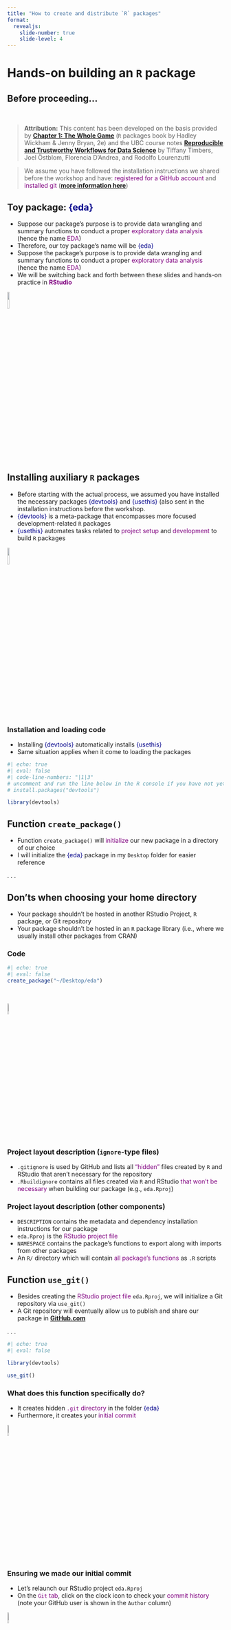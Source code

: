 ```yaml
---
title: "How to create and distribute `R` packages"
format: 
  revealjs:
    slide-number: true
    slide-level: 4
---
```


# Hands-on building an `R` package

## Before proceeding...

<br>

> **Attribution:** This content has been developed on the basis provided by [**Chapter 1: The Whole Game**](https://r-pkgs.org/release.html) (`R` packages book by Hadley Wickham & Jenny Bryan, 2e) and the UBC course notes [**Reproducible and Trustworthy Workflows for Data Science**](https://ubc-dsci.github.io/reproducible-and-trustworthy-workflows-for-data-science/materials/lectures/10-packaging-and-documenting.html#when-to-start-writing-an-r-or-python-package) by Tiffany Timbers, Joel Östblom, Florencia D’Andrea, and Rodolfo Lourenzutti

> We assume you have followed the installation instructions we shared before the workshop and have: <span style="color: purple;">registered for a GitHub account</span>  and <span style="color: purple;">installed git</span> ([**more information here**](https://github.com/UBC-STAT/ssc-workshop-2024#ssc-workshop-2024))


## Toy package: <span style="color: darkblue;">{eda}</span>

::: incremental
- Suppose our package's purpose is to provide data wrangling and summary functions to conduct a proper <span style="color: purple;">exploratory data analysis</span> (hence the name <span style="color: purple;">EDA</span>)
- Therefore, our toy package's name will be <span style="color: darkblue;">{eda}</span>
- Suppose the package's purpose is to provide data wrangling and summary functions to conduct a proper <span style="color: purple;">exploratory data analysis</span> (hence the name <span style="color: purple;">EDA</span>)
- We will be switching back and forth between these slides and hands-on practice in <span style="color: purple;">**RStudio**</span>
:::

![](img/r-rstudio.png){fig-align="center" width=10%}

## Installing auxiliary `R` packages

::: incremental
- Before starting with the actual process, we assumed you have installed the necessary packages <span style="color: darkblue;">{devtools}</span> and <span style="color: darkblue;">{usethis}</span> (also sent in the installation instructions before the workshop. 
- <span style="color: darkblue;">{devtools}</span> is a meta-package that encompasses more focused development-related `R` packages
- <span style="color: darkblue;">{usethis}</span> automates tasks related to <span style="color: purple;">project setup</span> and <span style="color: purple;">development</span> to build `R` packages
:::

![](img/usethis-devtools.png){fig-align="center" width=10%}

### Installation and loading code

- Installing <span style="color: darkblue;">{devtools}</span> automatically installs <span style="color: darkblue;">{usethis}</span>
- Same situation applies when it come to loading the packages

```r
#| echo: true
#| eval: false
#| code-line-numbers: "|1|3"
# uncomment and run the line below in the R console if you have not yet installed the `devtools` package.
# install.packages("devtools") 

library(devtools)
```

## Function `create_package()`

::: incremental
- Function `create_package()` will <span style="color: purple;">initialize</span> our new package in a directory of our choice 
- I will initialize the <span style="color: darkblue;">{eda}</span> package in my `Desktop` folder for easier reference
:::

. . .

::: callout-warning
## Don'ts when choosing your home directory

-   Your package shouldn't be hosted in another RStudio Project, `R` package, or Git repository
-   Your package shouldn't be hosted in an `R` package library (i.e., where we usually install other packages from CRAN)
:::

### Code

```r
#| echo: true
#| eval: false
create_package("~/Desktop/eda")
```

<br>

![](img/create_package.png){fig-align="center" width=8%}

### Project layout description (`ignore`-type files)

::: incremental
- `.gitignore` is used by GitHub and lists all <span style="color: purple;">"hidden"</span> files created by `R` and RStudio that aren't necessary for the repository
-  `.Rbuildignore` contains all files created via `R` and RStudio <span style="color: purple;">that won't be necessary</span> when building our package (e.g., `eda.Rproj`)
:::

### Project layout description (other components)

::: incremental
- `DESCRIPTION` contains the metadata and dependency installation instructions for our package
- `eda.Rproj` is the <span style="color: purple;">RStudio project file</span>
- `NAMESPACE` contains the package's functions to export along with imports from other packages
- An `R/` directory which will contain <span style="color: purple;">all package's functions</span> as `.R` scripts
:::

## Function `use_git()`

::: incremental
- Besides creating the <span style="color: purple;">RStudio project file</span> `eda.Rproj`, we will initialize a Git repository via `use_git()`
- A Git repository will eventually allow us to publish and share our package in [**GitHub.com**](https://github.com)
:::

. . .

```r
#| echo: true
#| eval: false

library(devtools)

use_git()
```

### What does this function specifically do?

- It creates hidden <span style="color: purple;">`.git` directory</span> in the folder <span style="color: darkblue;">{eda}</span>
- Furthermore, it creates your <span style="color: purple;">initial commit</span>

![](img/use_git.png){fig-align="center" width=8%}

### Ensuring we made our initial commit

- Let's relaunch our RStudio project `eda.Rproj`
- On the <span style="color: purple;">`Git` tab</span>, click on the clock icon to check your <span style="color: purple;">commit history</span> (note your GitHub user is shown in the `Author` column)

![](img/git-history.png){fig-align="center" width=8%}

## Write your first function!

. . .

- Recall we aim to package our code (shown below) for counting the number of observations in a class for any data frame (besides `mtcars`) so we (and others) can reuse this code more easily in other projects.

```r
#| echo: true
#| 

library(tidyverse)

mtcars |>
  group_by(cyl) |>
  summarize(count = n()) |>
  rename("class" = cyl)
```

. . .

- Therefore, we need to create an `R` function

### This is our function `count_classes()`

. . .

- It receives a `data_frame` or data frame extension (e.g., a tibble) along with an <span style="color: purple;">unquoted column name</span> containing the class label `class_col`
- If we want to use unquoted column names in a function with <span style="color: darkblue;">{dplyr}</span> functions, then we surround them with `{{ }}`

```r
#| echo: true
#| eval: false

library(dplyr)

count_classes <- function(data_frame, class_col) {
  if (!is.data.frame(data_frame)) {
    stop("`data_frame` should be a data frame or data frame extension (e.g. a tibble)")
  }

  data_frame |>
    group_by({{ class_col }}) |>
    summarize(count = n()) |>
    rename("class" = {{ class_col }})
}
```

###  Function `use_r()`

<br>

```r
#| echo: true
#| eval: false

library(devtools)

use_r("count_classes")
```

<br>

. . .

- This helper function from <span style="color: darkblue;">{usethis}</span> allows us to create an `.R` script in the `R/` subdirectory of <span style="color: darkblue;">{eda}</span>

![](img/console-use_r.png){fig-align="center"}

### How does it look on R Studio?

. . .

- `use_r()` creates the `.R` script `count_classes.R`
- The `Git` tab keeps track of all our changes in the repo <span style="color: purple;">after our initial commit</span>

![](img/count_classes.png){fig-align="center"}

### Local commit of changes

. . .

- Now, we need to commit our work in `count_classes.R`
- We can do this via RStudio:
  1. In the `Git` tab, check the box in column `Staged`
  2. Click on the `Commit` button

![](img/commit-count_classes.png){fig-align="center" width=70%}

### Then...

. . .

1. Ensure the changes are checked in the `Stage` column
2. Type a commit message: `Add count_classes()`
3. Click on the `Commit` button

![](img/commit-count_classes-2.png){fig-align="center" width=60%}

### Commit confirmation

- We will get the below message once we have locally committed our changes

![](img/commit-count_classes-3.png){fig-align="center" width=60%}

. . .

- This local committing process will be <span style="color: purple;">repeated every time</span> we make significant changes to our package

## Function `load_all()`

- The next step in our package building process is <span style="color: purple;">to test **informally**</span> our function `count_classes()`
- Function `load_all()` from <span style="color: darkblue;">{devtools}</span> makes function `count_classes()` available for experimentation

```r
#| echo: true
#| eval: false

load_all()
```

<br>

![](img/load_all-function.png){fig-align="center"}

### Then, we test our function

- We use data frame `mtcars` and column `cyl`
- The above variables correspond to function arguments `data_frame` and `class_col`, respectively

```r
#| echo: true
#| eval: false

count_classes(data_frame = mtcars, class_col = cyl)
```

![](img/using-count-classes.png){fig-align="center"}

## Setting up our remote GitHub repo

- Via our <span style="color: purple;">GitHub account</span>, we will create a remote <span style="color: darkblue;">{eda}</span> **public** repo (**we will add the `README.md` file later**)

![](img/create-new-repo-GH.png){fig-align="center" width=60%}

### Pushing our local commits to the remote repo

. . .

- <span style="color: purple;">In the `Terminal` tab of our RStudio session</span>, we will paste the Git commands shown by <span style="color: purple;">GitHub.com</span> from section `...or push an existing repository from the command line`

![](img/push-existing-repo.png){fig-align="center" width=55%}

### This is how our remote repo should look like:

<br>

![](img/initial-eda-repo.png){fig-align="center" width=60%}

### And these are our two initial commits in the remote repo:

<br>

![](img/initial-commits-eda-repo.png){fig-align="center" width=60%}

## Function `check()`

- It's a function that ensures the sources of an `R` add-on package work correctly
- Therefore, `check()` executes `R CMD check` in the shell (i.e., terminal)
- We use function `check()` from <span style="color: darkblue;">{devtools}</span> via the `R` `Console`

```r
#| echo: true
#| eval: false

check()
```

![](img/using-check.png){fig-align="center"}

### Heads-up!

::: incremental
- The output of this function is quite long!
- That said, we essentially need to check the <span style="color: purple;">final summary</span> (i.e., the previous screenshot)
- It's crucial to address any issue we might encounter (which will be shown in the `check()` output)
- For our toy package <span style="color: darkblue;">{eda}</span>, we will only encounter two warnings (**to be addressed later on**) 
:::

## Edit `DESCRIPTION`

. . .

- It's time to edit our package's <span style="color: purple;">metadata</span> in the `DESCRIPTION` file
- It currently looks like this:

```
Package: eda
Title: What the Package Does (One Line, Title Case)
Version: 0.0.0.9000
Authors@R: 
    person("First", "Last", , "first.last@example.com", role = c("aut", "cre"),
           comment = c(ORCID = "YOUR-ORCID-ID"))
Description: What the package does (one paragraph).
License: `use_mit_license()`, `use_gpl3_license()` or friends to pick a
    license
Encoding: UTF-8
Roxygen: list(markdown = TRUE)
RoxygenNote: 7.3.1
```


### Let's proceed with the edits!

- We will update the fields `Title`, `Authors@R`, and `Description`
- If you don't have an `ORCID`, you can delete `comment = c(ORCID = "YOUR-ORCID-ID")`

```
Package: eda
Title: What the Package Does (One Line, Title Case)
Version: 0.0.0.9000
Authors@R: 
    person("G. Alexi", "Rodriguez-Arelis", , "alexrod@stat.ubc.ca", role = c("aut", "cre"))
Description: Provide data wrangling and summary functions to conduct a proper 
    exploratory data analysis.
License: `use_mit_license()`, `use_gpl3_license()` or friends to pick a
    license
Encoding: UTF-8
Roxygen: list(markdown = TRUE)
RoxygenNote: 7.3.1
```

### Saving, committing, and pushing

- Once we have edited the `DESCRIPTION` file, we need to save our changes
- Then, as we did with the `count_classes()` function, <span style="color: purple;">let's locally commit these changes</span> (use the commit message `Edit DESCRIPTION`)
- Moving forward, within the `Git` tab in RStudio, we will remotely push our edits to our public repo on GitHub by clicking on the `Push` button

![](img/push-button.png){fig-align="center"}

### Ensuring we have remotely pushed our edits

- Firstly, within RStudio, you will get the below confirmation

![](img/push-confirmation.png){fig-align="center" width=50%}

- Then, we will be able to see our third commit in our remote repo

![](img/third-commit-eda-repo.png){fig-align="center" width=70%}

## Function `use_mit_license()`

- To address one of the warnings obtained in the output of `check()`, we need to include a `LICENSE.md`
- Hence, we can use function `use_mit_license()` from <span style="color: darkblue;">{usethis}</span> via the `R` `Console`

```r
#| echo: true
#| eval: false

use_mit_license()
```

![](img/using-use_mit_license.png){fig-align="center"}

### How does `LICENSE.md` look like?

![](img/license-md.png){fig-align="center" width=80%}

> **Note:** More about license matters later on in this workshop

### Let's take a look at the `DESCRIPTION` file!

- The `License` field gets updated as follows:

```
Package: eda
Title: What the Package Does (One Line, Title Case)
Version: 0.0.0.9000
Authors@R: 
    person("G. Alexi", "Rodriguez-Arelis", , "alexrod@stat.ubc.ca", role = c("aut", "cre"))
Description: Provide data wrangling and summary functions to conduct a proper 
    exploratory data analysis.
License: MIT + file LICENSE
Encoding: UTF-8
Roxygen: list(markdown = TRUE)
RoxygenNote: 7.3.1
```

. . .

- <span style="color: purple;">Let's commit and push these changes to the remote repo</span> (use the commit message `Use MIT license`)

## Function `document()`

- Let's document our `count_classes()` function via package <span style="color: darkblue;">{roxygen2}</span>

![](img/roxygen2.png){fig-align="center"}

- In RStudio, let's open `R/count_classes.R` in the source editor

### Using {roxygen2}

- Do `Code > Insert roxygen skeleton`
- We will get a <span style="color: purple;">documentation template</span> we have to fill out

![](img/roxygen-skeleton.png){fig-align="center" width=80%}

### Filling out the template

- Let's copy and paste the below documentation on the previous template for `count_classes()`

```
#' Count class observations
#' Creates a new data frame with two columns, 
#' listing the classes present in the input data frame,
#' and the number of observations for each class.
#'
#' @param data_frame A data frame or data frame extension (e.g. a tibble).
#' @param class_col Unquoted column name of column containing class labels.
#'
#' @return A data frame with two columns. 
#'   The first column (named class) lists the classes from the input data frame.
#'   The second column (named count) lists the number of observations for each class from the input data frame.
#'   It will have one row for each class present in input data frame.
#' @export
#'
#' @examples
#' count_classes(mtcars, cyl)
```
. . .

### Then...

- Save your changes in `R/count_classes.R`
- Commit and push these changes to the remote repo</span> (use the commit message `Add roxygen header to document count_classes()`)

### Using `document()` from <span style="color: darkblue;">{devtools}</span>

- Let's run the `document()` function in the `R` `Console`

```r
#| echo: true
#| eval: false

document()
```

<br>

- This function creates `man/count_classes.Rd` in <span style="color: darkblue;">{eda}</span>, which is the help we get when typing `?count_classes` in the `R` `Console`

### Viewing the outputs from `document()`

![](img/doc-count_classes.png){fig-align="center" width=80%}

. . .

- Commit and push these changes to the remote repo</span> (use the commit message `Run document()`)

## Using `check()` again

- Since we already included `LICENSE.md` in <span style="color: darkblue;">{eda}</span>, let's use `check()` again in the `R` `Console` to ensure the license-related warning is gone

![](img/using-check-2.png){fig-align="center"}

## Function `install()`

- It's time to install our package <span style="color: darkblue;">{eda}</span>
- That said, instead of using `install.packages()` as with any package in the CRAN, we will use `install()` from <span style="color: darkblue;">{devtools}</span>
- Note that `install()` installs a local package in the current working directory, whereas `install.packages()` install from a package repository

```r
#| echo: true
#| eval: false

install()
library(eda)
count_classes(mtcars, cyl)
```

### Let's do it in the `R` console

![](img/using-install.png){fig-align="center"}

## Function `use_testthat()`

::: incremental
- We can implement <span style="color: purple;">formal unit tests</span>: *a concrete output expectation from our package functions for a given input*
- To build the <span style="color: darkblue;">{eda}</span> testing infrastructure, we use function `use_testthat()` from <span style="color: darkblue;">{usethis}</span>:
  1. Suggests package <span style="color: darkblue;">{testhat}</span> in `DESCRIPTION`
  2. Creates directory `tests/testthat/` in <span style="color: darkblue;">{eda}</span>
  3. Adds the script `tests/testthat.R`
:::

. . .

```r
#| echo: true
#| eval: false

use_testthat()
```

### Let's do it in the `R` console

![](img/using-use_testthat.png){fig-align="center"}

- Commit and push these changes to the remote repo</span> (use the commit message `Add testing infrastructure`)

## Function `use_test()`

- This helper function from <span style="color: darkblue;">{usethis}</span> creates a test file in `tests/testthat/` per function

```r
#| echo: true
#| eval: false

use_test("count_classes")
```

<br>

- In `test-count-classes.R`, you will see an example test which should be changed to an applicable one for `count_classes()` (**more on testing later on in this workshop**)

### Let's do it in the `R` console

![](img/use-use_test.png){fig-align="center"}

- Commit and push these changes to the remote repo</span> (use the commit message `Test count_classes()`)

## Function `test()`

- Suppose you have already built suitable test functions for your package
- The next step is running `test()` from <span style="color: darkblue;">{devtools}</span>

```r
#| echo: true
#| eval: false

test()
```

### Let's do it in the `R` console

- <span style="color: purple;">`test()` runs all our test functions</span> and provides the corresponding testing results

![](img/use-test.png){fig-align="center"}

## Function `use_package()`

- Note that `count_classes()` uses functions from package <span style="color: darkblue;">{dplyr}</span>

![](img/count_classes-2.png){fig-align="center"}

- Therefore, <span style="color: darkblue;">{dplyr}</span> becomes a dependency

### How to include a dependency in our package?

- We can use function `use_package()` from <span style="color: darkblue;">{usethis}</span>

```r
#| echo: true
#| eval: false

use_package("dplyr")
```

<br>

- This function will include <span style="color: darkblue;">{dplyr}</span> in our `DESCRIPTION`, more specifically in `Imports`

### Let's do it in the `R` console

![](img/use-use_package.png){fig-align="center"}

- Commit and push these changes to the remote repo</span> (use the commit message `Import dplyr`)

## Function `use_readme_rmd()`

- Our remote repo still doesn't have a `README.md` file <span style="color: purple;">describing the package, installation, and usage</span>
- We can automatically generate one via `use_readme_rmd()` from <span style="color: darkblue;">{usethis}</span>

```r
#| echo: true
#| eval: false

use_readme_rmd()
```

<br>

. . .

- This function will generate an `.Rmd` template, which we have to fill out

### The `.Rmd` file

![](img/use-use_readme_rmd.png){fig-align="center"}

- Fill out the template, knit to `.md`, use `build_readme()`,commit, and push these changes to the remote repo</span> (use the commit message `Write README.Rmd and render`)

## Using `check()` and `install()`

- We're done with the basic steps to build our `R` package
- Again, we use `check()` (to ensure all warnings are gone!), and then re-build via `install()`

## Review

- We can review the previous process via the below diagram from [**Chapter 1: The Whole Game**](https://r-pkgs.org/release.html) (`R` packages book by Hadley Wickham & Jenny Bryan, 2e)

![](https://r-pkgs.org/diagrams/workflow.png){fig-align="center"}
